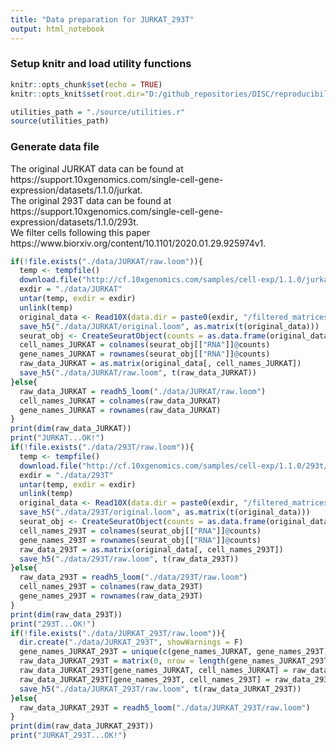 ```yaml
---
title: "Data preparation for JURKAT_293T"
output: html_notebook
---
```

### Setup knitr and load utility functions
```r
knitr::opts_chunk$set(echo = TRUE)
knitr::opts_knit$set(root.dir="D:/github_repositories/DISC/reproducibility")
```
```r
utilities_path = "./source/utilities.r"
source(utilities_path)
```
### Generate data file
The original JURKAT data can be found at https://support.10xgenomics.com/single-cell-gene-expression/datasets/1.1.0/jurkat.</br>
The original 293T data can be found at https://support.10xgenomics.com/single-cell-gene-expression/datasets/1.1.0/293t.</br>
We filter cells following this paper https://www.biorxiv.org/content/10.1101/2020.01.29.925974v1.
```r
if(!file.exists("./data/JURKAT/raw.loom")){
  temp <- tempfile()
  download.file("http://cf.10xgenomics.com/samples/cell-exp/1.1.0/jurkat/jurkat_filtered_gene_bc_matrices.tar.gz", temp)
  exdir = "./data/JURKAT"
  untar(temp, exdir = exdir)
  unlink(temp)
  original_data <- Read10X(data.dir = paste0(exdir, "/filtered_matrices_mex/hg19/"))
  save_h5("./data/JURKAT/original.loom", as.matrix(t(original_data)))
  seurat_obj <- CreateSeuratObject(counts = as.data.frame(original_data), min.features = 500)
  cell_names_JURKAT = colnames(seurat_obj[["RNA"]]@counts)
  gene_names_JURKAT = rownames(seurat_obj[["RNA"]]@counts)
  raw_data_JURKAT = as.matrix(original_data[, cell_names_JURKAT])
  save_h5("./data/JURKAT/raw.loom", t(raw_data_JURKAT))
}else{
  raw_data_JURKAT = readh5_loom("./data/JURKAT/raw.loom")
  cell_names_JURKAT = colnames(raw_data_JURKAT)
  gene_names_JURKAT = rownames(raw_data_JURKAT)
}
print(dim(raw_data_JURKAT))
print("JURKAT...OK!")
if(!file.exists("./data/293T/raw.loom")){
  temp <- tempfile()
  download.file("http://cf.10xgenomics.com/samples/cell-exp/1.1.0/293t/293t_filtered_gene_bc_matrices.tar.gz", temp)
  exdir = "./data/293T"
  untar(temp, exdir = exdir)
  unlink(temp)
  original_data <- Read10X(data.dir = paste0(exdir, "/filtered_matrices_mex/hg19/"))
  save_h5("./data/293T/original.loom", as.matrix(t(original_data)))
  seurat_obj <- CreateSeuratObject(counts = as.data.frame(original_data), min.features = 500)
  cell_names_293T = colnames(seurat_obj[["RNA"]]@counts)
  gene_names_293T = rownames(seurat_obj[["RNA"]]@counts)
  raw_data_293T = as.matrix(original_data[, cell_names_293T])
  save_h5("./data/293T/raw.loom", t(raw_data_293T))
}else{
  raw_data_293T = readh5_loom("./data/293T/raw.loom")
  cell_names_293T = colnames(raw_data_293T)
  gene_names_293T = rownames(raw_data_293T)
}
print(dim(raw_data_293T))
print("293T...OK!")
if(!file.exists("./data/JURKAT_293T/raw.loom")){
  dir.create("./data/JURKAT_293T", showWarnings = F)
  gene_names_JURKAT_293T = unique(c(gene_names_JURKAT, gene_names_293T))
  raw_data_JURKAT_293T = matrix(0, nrow = length(gene_names_JURKAT_293T), ncol = ncol(raw_data_JURKAT) + ncol(raw_data_293T), dimnames = list(gene_names_JURKAT_293T, c(cell_names_JURKAT, cell_names_293T)))
  raw_data_JURKAT_293T[gene_names_JURKAT, cell_names_JURKAT] = raw_data_JURKAT
  raw_data_JURKAT_293T[gene_names_293T, cell_names_293T] = raw_data_293T
  save_h5("./data/JURKAT_293T/raw.loom", t(raw_data_JURKAT_293T))
}else{
  raw_data_JURKAT_293T = readh5_loom("./data/JURKAT_293T/raw.loom")
}
print(dim(raw_data_JURKAT_293T))
print("JURKAT_293T...OK!")
```
